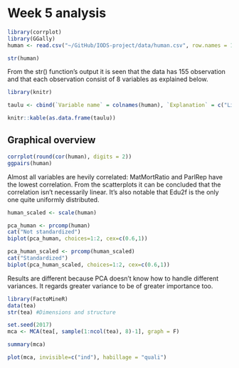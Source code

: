 
# Week 5 analysis

```r
library(corrplot)
library(GGally)
human <- read.csv("~/GitHub/IODS-project/data/human.csv", row.names = 1)

str(human)
```

From the str() function's output it is seen that the data has 155 observation and that each observation consist of 8 variables as explained below.

```r
library(knitr)

taulu <- cbind(`Variable name` = colnames(human), `Explanation` = c("Life expectancy at birth", "Expected years of schooling", "Gross National Income per capita", "Maternal mortality ratio", "Adolescent birth rate", "Percentange of female representatives in parliament", "Proportion of females with at least secondary education", "Proportion of females in the labour force"))

knitr::kable(as.data.frame(taulu))

```

## Graphical overview

```r
corrplot(round(cor(human), digits = 2))
ggpairs(human)
```


Almost all variables are hevily correlated: MatMortRatio and ParlRep have the lowest correlation. From the scatterplots it can be concluded that the correlation isn't necessarily linear. It's also notable that Edu2f is the only one quite uniformly distributed.

```r
human_scaled <- scale(human)

pca_human <- prcomp(human)
cat("Not standardized")
biplot(pca_human, choices=1:2, cex=c(0.6,1))

pca_human_scaled <- prcomp(human_scaled)
cat("Standardized")
biplot(pca_human_scaled, choices=1:2, cex=c(0.6,1))

```

Results are different because PCA doesn't know how to handle different variances. It regards greater variance to be of greater importance too.

```r
library(FactoMineR)
data(tea)
str(tea) #Dimensions and structure

set.seed(2017)
mca <- MCA(tea[, sample(1:ncol(tea), 8)-1], graph = F)

summary(mca)

plot(mca, invisible=c("ind"), habillage = "quali")
```

